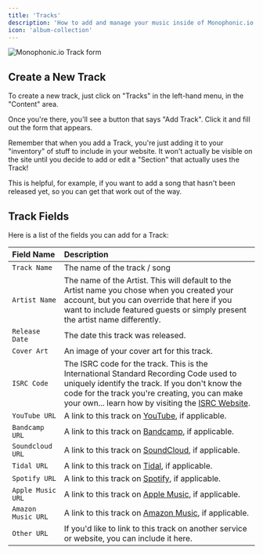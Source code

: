 ```yaml
---
title: 'Tracks'
description: 'How to add and manage your music inside of Monophonic.io'
icon: 'album-collection'
---
```


<img
  className="block"
  src="/images/track.png"
  alt="Monophonic.io Track form"
/>

## Create a New Track

To create a new track, just click on "Tracks" in the left-hand menu, in the "Content" area.

Once you're there, you'll see a button that says "Add Track". Click it and fill out the form that appears.

<Note>
Remember that when you add a Track, you're just adding it to your "inventory" of stuff to include in your website. It won't actually be visible on the site until you decide to add or edit a "Section" that actually uses the Track!

This is helpful, for example, if you want to add a song that hasn't been released yet, so you can get that work out of the way.
</Note>

## Track Fields

Here is a list of the fields you can add for a Track:

| Field Name | Description |
| :---------- | :----------- |
| `Track Name` | The name of the track / song |
| `Artist Name` | The name of the Artist. This will default to the Artist name you chose when you created your account, but you can override that here if you want to include featured guests or simply present the artist name differently. |
| `Release Date` | The date this track was released. |
| `Cover Art` | An image of your cover art for this track. |
| `ISRC Code` | The ISRC code for the track. This is the International Standard Recording Code used to uniquely identify the track. If you don't know the code for the track you're creating, you can make your own... learn how by visiting the [ISRC Website](https://usisrc.org/). |
| `YouTube URL` | A link to this track on [YouTube](https://youtube.com), if applicable. |
| `Bandcamp URL` | A link to this track on [Bandcamp](https://bandcamp.com), if applicable. |
| `Soundcloud URL` | A link to this track on [SoundCloud](https://soundcloud.com), if applicable. |
| `Tidal URL` | A link to this track on [Tidal](https://tidal.com), if applicable. |
| `Spotify URL` | A link to this track on [Spotify](https://spotify.com), if applicable. |
| `Apple Music URL` | A link to this track on [Apple Music](https://applemusic.com), if applicable. |
| `Amazon Music URL` | A link to this track on [Amazon Music](https://amazonmusic.com), if applicable. |
| `Other URL` | If you'd like to link to this track on another service or website, you can include it here. |